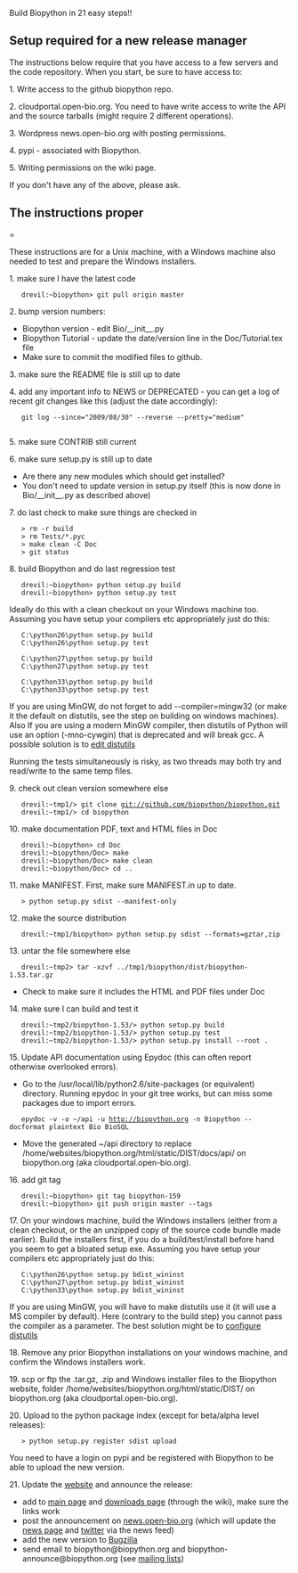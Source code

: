 Build Biopython in 21 easy steps!!


==Setup required for a new release manager==

The instructions below require that you have access to a few servers and the code repository. When you start, be sure to have access to:

1. Write access to the github biopython repo.

2. cloudportal.open-bio.org. You need to have write access to write the API and the source tarballs (might require 2 different operations).

3. Wordpress news.open-bio.org with posting permissions.

4. pypi - associated with Biopython.

5. Writing permissions on the wiki page.

If you don't have any of the above, please ask.

==The instructions proper===

These instructions are for a Unix machine, with a Windows machine also needed to test and prepare the Windows installers.

1. make sure I have the latest code
    drevil:~biopython> git pull origin master

2. bump version numbers:
* Biopython version - edit  Bio/__init__.py
* Biopython Tutorial - update the date/version line in the Doc/Tutorial.tex file
* Make sure to commit the modified files to github.

3. make sure the README file is still up to date

4. add any important info to NEWS or DEPRECATED - you can get a log of recent git changes like this (adjust the date accordingly):
    git log --since="2009/08/30" --reverse --pretty="medium"
    
5. make sure CONTRIB still current

6. make sure setup.py is still up to date
* Are there any new modules which should get installed?
* You don't need to update version in setup.py itself (this is now done in Bio/__init__.py as described above)

7. do last check to make sure things are checked in
    > rm -r build
    > rm Tests/*.pyc
    > make clean -C Doc
    > git status

8. build Biopython and do last regression test
    drevil:~biopython> python setup.py build 
    drevil:~biopython> python setup.py test

Ideally do this with a clean checkout on your Windows machine too.  Assuming you have setup your compilers etc appropriately just do this:

    C:\python26\python setup.py build
    C:\python26\python setup.py test

    C:\python27\python setup.py build
    C:\python27\python setup.py test

    C:\python33\python setup.py build
    C:\python33\python setup.py test


If you are using MinGW, do not forget to add  --compiler=mingw32 (or make it the default on distutils, see the step on building on windows machines). Also If you are using a modern MinGW compiler, then distutils of Python will use an option (-mno-cywgin) that is deprecated and will break gcc. A possible solution is to [http://bugs.python.org/issue12641 edit distutils]

Running the tests simultaneously is risky, as two threads may both try and read/write to the same temp files.

9. check out clean version somewhere else
    drevil:~tmp1/> git clone git://github.com/biopython/biopython.git
    drevil:~tmp1/> cd biopython

10. make documentation PDF, text and HTML files in Doc
    drevil:~biopython> cd Doc
    drevil:~biopython/Doc> make
    drevil:~biopython/Doc> make clean
    drevil:~biopython/Doc> cd ..

11. make MANIFEST. First, make sure MANIFEST.in up to date.
    > python setup.py sdist --manifest-only 

12. make the source distribution
    drevil:~tmp1/biopython> python setup.py sdist --formats=gztar,zip 

13. untar the file somewhere else
    drevil:~tmp2> tar -xzvf ../tmp1/biopython/dist/biopython-1.53.tar.gz
* Check to make sure it includes the HTML and PDF files under Doc

14. make sure I can build and test it
    drevil:~tmp2/biopython-1.53/> python setup.py build
    drevil:~tmp2/biopython-1.53/> python setup.py test
    drevil:~tmp2/biopython-1.53/> python setup.py install --root . 

15. Update API documentation using Epydoc (this can often report otherwise overlooked errors).
* Go to the /usr/local/lib/python2.6/site-packages (or equivalent) directory. Running epydoc in your git tree works, but can miss some packages due to import errors.
    epydoc -v -o ~/api -u http://biopython.org -n Biopython --docformat plaintext Bio BioSQL
* Move the generated ~/api directory to replace /home/websites/biopython.org/html/static/DIST/docs/api/ on biopython.org (aka cloudportal.open-bio.org).

16. add git tag
    drevil:~biopython> git tag biopython-159
    drevil:~biopython> git push origin master --tags

17. On your windows machine, build the Windows installers (either from a clean checkout, or the an unzipped copy of the source code bundle made earlier).  Build the installers first, if you do a build/test/install before hand you seem to get a bloated setup exe.  Assuming you have setup your compilers etc appropriately just do this:

    C:\python26\python setup.py bdist_wininst
    C:\python27\python setup.py bdist_wininst
    C:\python33\python setup.py bdist_wininst


If you are using MinGW, you will have to make distutils use it (it will use a MS compiler by default). Here (contrary to the build step) you cannot pass the compiler as a parameter. The best solution might be to [http://stackoverflow.com/questions/3297254/how-to-use-mingws-gcc-compiler-when-installing-python-package-using-pip configure distutils]

18. Remove any prior Biopython installations on your windows machine, and confirm the Windows installers work.

19. scp or ftp the .tar.gz, .zip and Windows installer files to the Biopython website, folder /home/websites/biopython.org/html/static/DIST/ on biopython.org (aka cloudportal.open-bio.org).

20. Upload to the python package index (except for beta/alpha level releases):

    > python setup.py register sdist upload

You need to have a login on pypi and be registered with Biopython to be able to upload the new version.

21. Update the [[website]] and announce the release:
* add to [[Main_Page|main page]] and [[Download|downloads page]] (through the wiki), make sure the links work
* post the announcement on [http://news.open-bio.org news.open-bio.org] (which will update the [[News|news page]] and [http://twitter.com/Biopython twitter] via the news feed)
* add the new version to [http://bugzilla.open-bio.org/ Bugzilla]
* send email to biopython@biopython.org and biopython-announce@biopython.org (see [[Mailing_lists|mailing lists]])